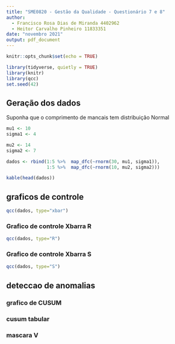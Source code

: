 ```yaml
---
title: "SME0820 - Gestão da Qualidade - Questionário 7 e 8"
author:
  - Francisco Rosa Dias de Miranda 4402962
  - Heitor Carvalho Pinheiro 11833351
date: "novembro 2021"
output: pdf_document
---
```

  
```r
knitr::opts_chunk$set(echo = TRUE)
```

```r
library(tidyverse, quietly = TRUE)
library(knitr)
library(qcc)
set.seed(42)
```

## Geração dos dados

Suponha que o comprimento de mancais tem distribuição Normal

```r

mu1 <- 10
sigma1 <- 4

mu2 <- 14
sigma2 <- 7

dados <- rbind(1:5 %>%  map_dfc(~rnorm(30, mu1, sigma1)),
               1:5 %>%  map_dfc(~rnorm(10, mu2, sigma2)))

kable(head(dados))
```
## graficos de controle


```r
qcc(dados, type="xbar")
```

### Grafico de controle Xbarra R


```r
qcc(dados, type="R")
```


### Grafico de controle Xbarra S


```r
qcc(dados, type="S")
```


## deteccao de anomalias

### grafico de CUSUM

### cusum tabular

### mascara V
